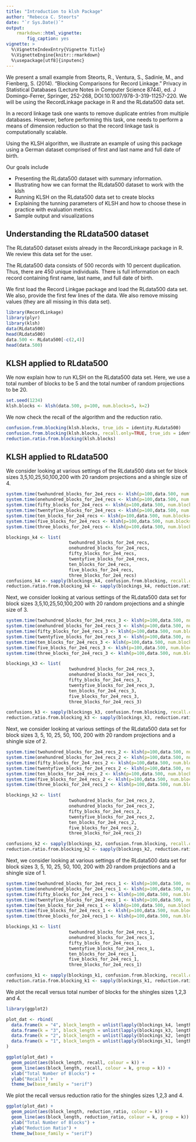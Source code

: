 ```yaml
---
title: "Introduction to klsh Package"
author: "Rebecca C. Steorts"
date: "`r Sys.Date()`"
output: 
    rmarkdown::html_vignette:
        fig_caption: yes
vignette: >
  %\VignetteIndexEntry{Vignette Title}
  %\VignetteEngine{knitr::rmarkdown}
  %\usepackage[utf8]{inputenc}
---
```

We present a small example from Steorts, R., Ventura, S., Sadinle, M., and Fienberg, S. (2014). "Blocking Comparisons for Record Linkage." Privacy in Statistical Databases (Lecture Notes in Computer Science 8744), ed. J Domingo-Ferrer, Springer, 252-268, DOI:10.1007/978-3-319-11257-220. We will be using the RecordLinkage package in R and the RLdata500 data set. 

In a record linkage task one wants to remove duplicate 
entries from multiple databases. However, before performing this task, one needs to perform a means of dimension reduction so that the record linkage task is computationally scalable. 
 
Using the KLSH algorithm, we illustrate an example of using this package using a German dataset comprised of first and last name and full date of birth. 

Our goals include

- Presenting the RLdata500 dataset with summary information.
- Illustrating how we can format the RLdata500 dataset to work with the klsh
- Running KLSH on the RLdata500 data set to create blocks
- Explaining the tunning parameters of KLSH and how to choose these in practice with evaluation metrics.
- Sample output and visualizations 

## Understanding the RLdata500 dataset

The RLdata500 dataset exists already in the RecordLinkage package in R. We review this data set for the user. 

The RLdata500 data consists of 500 records with 10 percent duplication. Thus, there are 450 unique individuals. There is full information on each record containing first name, last name, and full date of birth. 

We first load the Record Linkgae package and load the RLdata500 data set. We also, provide the first few lines of the data. We also remove missing values (they are all missing in this data set). 

```r
library(RecordLinkage)
library(plyr)
library(klsh)
data(RLdata500)
head(RLdata500)
data.500 <- RLdata500[-c(2,4)]
head(data.500)
```

## KLSH applied to RLdata500

We now explain how to run KLSH on the RLdata500 data set. Here, we use a total number of blocks to be 5 and the total number of random projections to be 20. 

```r
set.seed(1234)
klsh.blocks <- klsh(data.500, p=100, num.blocks=5, k=2)
```

We now check the recall of the algorithm and the reduction ratio. 

```r
confusion.from.blocking(klsh.blocks, true_ids = identity.RLdata500)
confusion.from.blocking(klsh.blocks, recall.only=TRUE, true_ids = identity.RLdata500)
reduction.ratio.from.blocking(klsh.blocks)
```

## KLSH applied to RLdata500

We consider looking at various settings of the RLdata500 data set for block sizes 3,5,10,25,50,100,200 with 20 random projections and a shingle size of 4.

```r
system.time(twohundred_blocks_for_2e4_recs <- klsh(p=100,data.500, num.blocks=200,k=4))
system.time(onehundred_blocks_for_2e4_recs <- klsh(p=100,data.500, num.blocks=100,k=4))
system.time(fifty_blocks_for_2e4_recs <- klsh(p=100,data.500, num.blocks=50,k=4))
system.time(twentyfive_blocks_for_2e4_recs <- klsh(p=100,data.500, num.blocks=25,k=4))
system.time(ten_blocks_for_2e4_recs <- klsh(p=100,data.500, num.blocks=10,k=4))
system.time(five_blocks_for_2e4_recs <- klsh(p=100,data.500, num.blocks=5,k=4))
system.time(three_blocks_for_2e4_recs <- klsh(p=100,data.500, num.blocks=3,k=4))

blockings_k4 <- list(
						twohundred_blocks_for_2e4_recs,
						onehundred_blocks_for_2e4_recs,
						fifty_blocks_for_2e4_recs,
						twentyfive_blocks_for_2e4_recs,
						ten_blocks_for_2e4_recs,
						five_blocks_for_2e4_recs,
						three_blocks_for_2e4_recs)
confusions_k4 <- sapply(blockings_k4, confusion.from.blocking, recall.only=TRUE, true_ids = identity.RLdata500)	
reduction.ratio.from.blocking_k4 <- sapply(blockings_k4, reduction.ratio.from.blocking)
```

Next, we consider looking at various settings of the RLdata500 data set for block sizes 3,5,10,25,50,100,200 with 20 random projections and a shingle size of 3.

```r
system.time(twohundred_blocks_for_2e4_recs_3 <- klsh(p=100,data.500, num.blocks=200,k=3))
system.time(onehundred_blocks_for_2e4_recs_3 <- klsh(p=100,data.500, num.blocks=100,k=3))
system.time(fifty_blocks_for_2e4_recs_3 <- klsh(p=100,data.500, num.blocks=50,k=3))
system.time(twentyfive_blocks_for_2e4_recs_3 <- klsh(p=100,data.500, num.blocks=25,k=3))
system.time(ten_blocks_for_2e4_recs_3 <- klsh(p=100,data.500, num.blocks=10,k=3))
system.time(five_blocks_for_2e4_recs_3 <- klsh(p=100,data.500, num.blocks=5,k=3))
system.time(three_blocks_for_2e4_recs_3 <- klsh(p=100,data.500, num.blocks=3,k=3))

blockings_k3 <- list(
						twohundred_blocks_for_2e4_recs_3,
						onehundred_blocks_for_2e4_recs_3,
						fifty_blocks_for_2e4_recs_3,
						twentyfive_blocks_for_2e4_recs_3,
						ten_blocks_for_2e4_recs_3,
						five_blocks_for_2e4_recs_3,
						three_blocks_for_2e4_recs_3)

confusions_k3 <- sapply(blockings_k3, confusion.from.blocking, recall.only=TRUE, true_ids = identity.RLdata500)
reduction.ratio.from.blocking_k3 <- sapply(blockings_k3, reduction.ratio.from.blocking)
```

Next, we consider looking at various settings of the RLdata500 data set for block sizes 3, 5, 10, 25, 50, 100, 200 with 20 random projections and a shingle size of 2.

```r
system.time(twohundred_blocks_for_2e4_recs_2 <- klsh(p=100,data.500, num.blocks=200,k=2))
system.time(onehundred_blocks_for_2e4_recs_2 <- klsh(p=100,data.500, num.blocks=100,k=2))
system.time(fifty_blocks_for_2e4_recs_2 <- klsh(p=100,data.500, num.blocks=50,k=2))
system.time(twentyfive_blocks_for_2e4_recs_2 <- klsh(p=100,data.500, num.blocks=25,k=2))
system.time(ten_blocks_for_2e4_recs_2 <- klsh(p=100,data.500, num.blocks=10,k=2))
system.time(five_blocks_for_2e4_recs_2 <- klsh(p=100,data.500, num.blocks=5,k=2))
system.time(three_blocks_for_2e4_recs_2 <- klsh(p=100,data.500, num.blocks=3,k=2))

blockings_k2 <- list(
						twohundred_blocks_for_2e4_recs_2,
						onehundred_blocks_for_2e4_recs_2,
						fifty_blocks_for_2e4_recs_2,
						twentyfive_blocks_for_2e4_recs_2,
						ten_blocks_for_2e4_recs_2,
						five_blocks_for_2e4_recs_2,
						three_blocks_for_2e4_recs_2)	

confusions_k2 <- sapply(blockings_k2, confusion.from.blocking, recall.only=TRUE, true_ids = identity.RLdata500)
reduction.ratio.from.blocking_k2 <- sapply(blockings_k2, reduction.ratio.from.blocking)
```

Next, we consider looking at various settings of the RLdata500 data set for block sizes 3, 5, 10, 25, 50, 100, 200 with 20 random projections and a shingle size of 1.

```r
system.time(twohundred_blocks_for_2e4_recs_1 <- klsh(p=100,data.500, num.blocks=200,k=1))
system.time(onehundred_blocks_for_2e4_recs_1 <- klsh(p=100,data.500, num.blocks=100,k=1))
system.time(fifty_blocks_for_2e4_recs_1 <- klsh(p=100,data.500, num.blocks=50,k=1))
system.time(twentyfive_blocks_for_2e4_recs_1 <- klsh(p=100,data.500, num.blocks=25,k=1))
system.time(ten_blocks_for_2e4_recs_1 <- klsh(p=100,data.500, num.blocks=10,k=1))
system.time(five_blocks_for_2e4_recs_1 <- klsh(p=100,data.500, num.blocks=5,k=1))
system.time(three_blocks_for_2e4_recs_1 <- klsh(p=100,data.500, num.blocks=3,k=1))

blockings_k1 <- list(
						twohundred_blocks_for_2e4_recs_1,
						onehundred_blocks_for_2e4_recs_1,
						fifty_blocks_for_2e4_recs_1,
						twentyfive_blocks_for_2e4_recs_1,
						ten_blocks_for_2e4_recs_1,
						five_blocks_for_2e4_recs_1,
						three_blocks_for_2e4_recs_1)

confusions_k1 <- sapply(blockings_k1, confusion.from.blocking, recall.only=TRUE, true_ids = identity.RLdata500)
reduction.ratio.from.blocking_k1 <- sapply(blockings_k1, reduction.ratio.from.blocking)
```

We plot the recall versus total number of blocks for the shingles sizes 1,2,3 and 4. 

```r
library(ggplot2)

plot_dat <- rbind(
  data.frame(k = "4", block_length = unlist(lapply(blockings_k4, length)), recall = confusions_k4, reduction_ratio = reduction.ratio.from.blocking_k4),
  data.frame(k = "3", block_length = unlist(lapply(blockings_k3, length)), recall = confusions_k3, reduction_ratio = reduction.ratio.from.blocking_k3),
  data.frame(k = "2", block_length = unlist(lapply(blockings_k2, length)), recall = confusions_k2, reduction_ratio = reduction.ratio.from.blocking_k2),
  data.frame(k = "1", block_length = unlist(lapply(blockings_k1, length)), recall = confusions_k1, reduction_ratio = reduction.ratio.from.blocking_k1)
)

ggplot(plot_dat) +
  geom_point(aes(block_length, recall, colour = k)) +
  geom_line(aes(block_length, recall, colour = k, group = k)) +
  xlab("Total Number of Blocks") +
  ylab("Recall") +
  theme_bw(base_family = "serif")
```

We plot the recall versus reduction ratio for the shingles sizes 1,2,3 and 4.

```r
ggplot(plot_dat) +
  geom_point(aes(block_length, reduction_ratio, colour = k)) +
  geom_line(aes(block_length, reduction_ratio, colour = k, group = k)) +
  xlab("Total Number of Blocks") +
  ylab("Reduction Ratio") +
  theme_bw(base_family = "serif")
```


